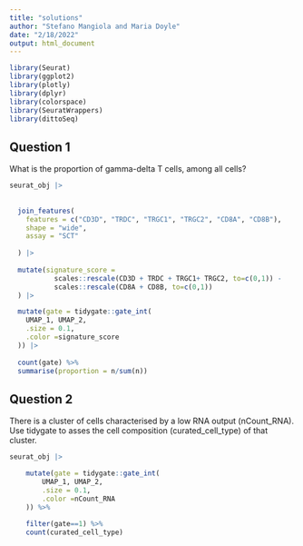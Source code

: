 ```yaml
---
title: "solutions"
author: "Stefano Mangiola and Maria Doyle"
date: "2/18/2022"
output: html_document
---
```


```r
library(Seurat)
library(ggplot2)
library(plotly)
library(dplyr)
library(colorspace)
library(SeuratWrappers)
library(dittoSeq)
```

## Question 1

What is the proportion of gamma-delta T cells, among all cells?

```r

seurat_obj |>
  
  
  join_features(
    features = c("CD3D", "TRDC", "TRGC1", "TRGC2", "CD8A", "CD8B"),
    shape = "wide",
    assay = "SCT"
    
  ) |>
  
  mutate(signature_score =
           scales::rescale(CD3D + TRDC + TRGC1+ TRGC2, to=c(0,1)) -
           scales::rescale(CD8A + CD8B, to=c(0,1))
  ) |>

  mutate(gate = tidygate::gate_int(
    UMAP_1, UMAP_2, 
    .size = 0.1, 
    .color =signature_score
  )) |>
  
  count(gate) %>% 
  summarise(proportion = n/sum(n))


```

## Question 2

There is a cluster of cells characterised by a low RNA output (nCount_RNA). Use tidygate to asses the cell composition (curated_cell_type) of that cluster.


```r

seurat_obj |>

    mutate(gate = tidygate::gate_int(
        UMAP_1, UMAP_2, 
        .size = 0.1, 
        .color =nCount_RNA 
    )) %>% 
  
    filter(gate==1) %>% 
    count(curated_cell_type)

```